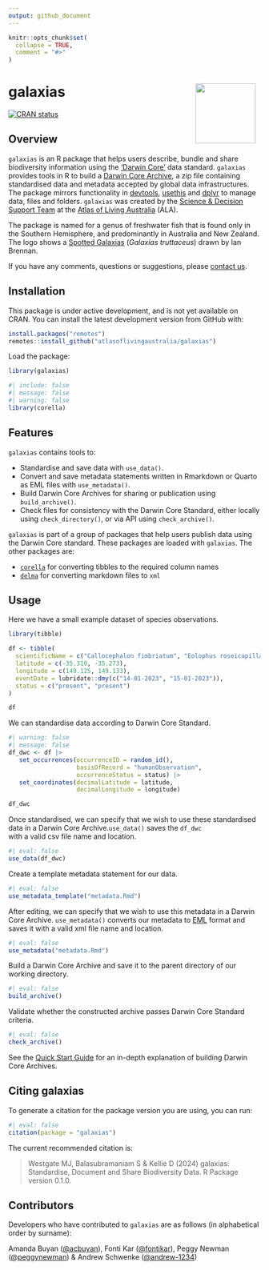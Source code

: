 ```yaml
---
output: github_document
---
```


<!-- README.md is generated from README.Rmd. Please edit that file -->

```r
knitr::opts_chunk$set(
  collapse = TRUE,
  comment = "#>"
)
```

# galaxias <img src="man/figures/logo.png" align="right" style="margin: 0px 10px 0px 10px;" alt="" width="120"/><br>

<!-- badges: start -->
[![CRAN status](https://www.r-pkg.org/badges/version/galaxias)](https://CRAN.R-project.org/package=galaxias)
<!-- badges: end -->

## Overview

`galaxias` is an R package that helps users describe, bundle and share 
biodiversity information using the ['Darwin Core'](https://dwc.tdwg.org) data 
standard. `galaxias` provides tools in R to build a [Darwin Core Archive](), 
a zip file containing standardised data and metadata accepted by global data 
infrastructures. The package mirrors functionality in [devtools](https://devtools.r-lib.org/), 
[usethis](https://usethis.r-lib.org/) and [dplyr](https://dplyr.tidyverse.org/) to manage data, files and folders. 
`galaxias` was created by the 
[Science & Decision Support Team](https://labs.ala.org.au) at the 
[Atlas of Living Australia](https://www.ala.org.au) (ALA).

The package is named for a genus of freshwater fish that is found only in the 
Southern Hemisphere, and predominantly in Australia and New Zealand. The logo 
shows a 
[Spotted Galaxias](https://bie.ala.org.au/species/https://biodiversity.org.au/afd/taxa/e4d85845-3e34-4112-90a9-f954176721ec) 
(_Galaxias truttaceus_) drawn by Ian Brennan.

If you have any comments, questions or suggestions, please [contact us](mailto:support@ala.org.au).
 
## Installation
This package is under active development, and is not yet available on CRAN. You
can install the latest development version from GitHub with:

```r
install.packages("remotes")
remotes::install_github("atlasoflivingaustralia/galaxias")
```

Load the package:

```r
library(galaxias)
```

```r
#| include: false
#| message: false
#| warning: false
library(corella)
```

## Features

`galaxias` contains tools to:

 - Standardise and save data with `use_data()`.
 - Convert and save metadata statements written in Rmarkdown or 
   Quarto as EML files with `use_metadata()`.
 - Build Darwin Core Archives for sharing or publication using `build_archive()`.
 - Check files for consistency with the Darwin Core Standard, either locally 
   using `check_directory()`, or via API using `check_archive()`.

`galaxias` is part of a group of packages that help users publish data using 
the Darwin Core standard. These packages are loaded with `galaxias`. 
The other packages are:

 - [`corella`](https://corella.ala.org.au) for converting tibbles to the required column names
 - [`delma`](https://delma.ala.org.au) for converting markdown files to `xml`

## Usage

Here we have a small example dataset of species observations.

```r
library(tibble)

df <- tibble(
  scientificName = c("Callocephalon fimbriatum", "Eolophus roseicapilla"),
  latitude = c(-35.310, -35.273), 
  longitude = c(149.125, 149.133),
  eventDate = lubridate::dmy(c("14-01-2023", "15-01-2023")),
  status = c("present", "present")
)

df
```

We can standardise data according to Darwin Core Standard.

```r
#| warning: false
#| message: false
df_dwc <- df |>
   set_occurrences(occurrenceID = random_id(),
                   basisOfRecord = "humanObservation",
                   occurrenceStatus = status) |>
   set_coordinates(decimalLatitude = latitude,
                   decimalLongitude = longitude)

df_dwc
```

Once standardised, we can specify that we wish to use these standardised data in a Darwin Core Archive.`use_data()` saves the `df_dwc`  
with a valid csv file name and location.

```r
#| eval: false
use_data(df_dwc)
```

Create a template metadata statement for our data.

```r
#| eval: false
use_metadata_template("metadata.Rmd")
```

After editing, we can specify that we wish to use this metadata in a Darwin Core Archive. `use_metadata()` converts our 
metadata to [EML](https://eml.ecoinformatics.org/) format and saves it with a valid xml file name and location.

```r
#| eval: false
use_metadata("metadata.Rmd")
```

Build a Darwin Core Archive and save it to the parent directory of our working directory.

```r
#| eval: false
build_archive()
```

Validate whether the constructed archive passes Darwin Core Standard criteria.

```r
#| eval: false
check_archive()
```

See the [Quick Start Guide](https://galaxias.ala.org.au/articles/quick_start_guide.html) for an in-depth explanation of building Darwin Core Archives.

## Citing galaxias
To generate a citation for the package version you are using, you can run:

```r
#| eval: false
citation(package = "galaxias")
```

The current recommended citation is:

> Westgate MJ, Balasubramaniam S & Kellie D (2024) galaxias: Standardise, 
> Document and Share Biodiversity Data. R Package version 0.1.0.

## Contributors
Developers who have contributed to `galaxias` are as follows (in alphabetical 
order by surname):

Amanda Buyan ([@acbuyan](https://github.com/acbuyan)), 
Fonti Kar ([@fontikar](https://github.com/fontikar)), 
Peggy Newman ([@peggynewman](https://github.com/peggynewman)) & 
Andrew Schwenke ([@andrew-1234](https://github.com/andrew-1234))